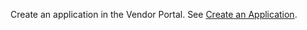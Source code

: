 Create an application in the Vendor Portal. See [Create an Application](/vendor/vendor-portal-manage-app#create-an-application).